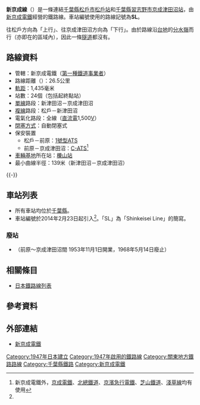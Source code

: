 {{noteTA
|G1=Railway}}
{{Infobox 鐵道路線
|日文原名=新京成線
|平假名=しんけいせいせん
|羅馬拼音=Shin Keisei sen
|路線名稱=[[File:Shin-Keisei_Logo.SVG|40px]] 新京成線
|路線顏色=#EF59A1
|標誌=File:Number prefix Shin-Keisei.svg
|標誌大小=40px
|圖片=Shin-Keisei_N800_series_N818F_20190123.jpg
|圖片大小=300px
|圖片說明=新京成線所使用的N800形電力動車組（新塗裝）
|所在地={{JPN}}[[千葉縣|千葉縣]]
|起點=[[松戶站|松戶站]]
|終點=[[京成津田沼站|京成津田沼站]]
|站數=24個
|路線記號=[[File:Number_prefix_Shin-Keisei.svg|20px]] SL
|通車=1947年12月27日
|擁有者=[[File:Shin-Keisei_Logo.SVG|30px]] [[新京成電鐵|新京成電鐵]]
|營運者=[[File:Shin-Keisei_Logo.SVG|30px]] 新京成電鐵
|車輛基地=
|使用車輛=參見[[新京成電鐵#車輛|新京成電鐵#車輛]]
|路線距離=26.5公里
|軌距=1,435毫米
|軌道數量=[[複線鐵路|複線]]
|電氣化方式=[[直流電|直流電]]1,500 [[伏特|V]]<br />[[高架電纜|高架電纜]]
|最大坡度=
|最小曲線半徑=139米
|閉塞方式=自動閉塞式
|保安裝置=[[自動列車停止裝置#1号型自動列車停止装置（1号型ATS）|1號型ATS]]（松戶－前原）<br />[[自動列車停止裝置#C-ATS/i-ATS|C-ATS]]（前原－京成津田沼）
|最高速度=85公里/小時
|路線圖=[[File:Shin-Keisei_Electric_Railway_Linemap.svg|300px]]
{{新京成線RDT}}
}}
'''新京成線'''（{{jpn|j=新京成線|hg=しんけいせいせん|rm=Shin-keisei sen|f=y}}）是一條連結[[千葉縣|千葉縣]][[松戶市|松戶市]][[松戶站|松戶站]]和[[千葉縣|千葉縣]][[習志野市|習志野市]][[京成津田沼站|京成津田沼站]]，由[[新京成電鐵|新京成電鐵]]經營的鐵路線。車站編號使用的路線記號為'''SL'''。

往松戶方向為「上行」、往京成津田沼方向為「下行」。由於路線沿[[台地|台地]]的[[分水嶺|分水嶺]]而行（亦即在{{link-ja|小金牧|小金牧}}的區域內），因此一條[[隧道|隧道]]都沒有。

== 路線資料 ==
* 管轄：新京成電鐵（[[鐵路公司|第一種鐵道事業者]]）
* 路線距離（{{link-ja|營業距離|営業キロ}}）：26.5公里
* [[軌距|軌距]]：1,435毫米
* 站數：24個（包括起終點站）
* [[單線鐵路|單線]]路段：新津田沼－京成津田沼
* [[複線鐵路|複線]]路段：松戶－新津田沼
* 電氣化路段：全線（[[直流電|直流電]]1,500[[伏特|V]]）
* [[閉塞_(鐵路)|閉塞方式]]：自動閉塞式
* 保安裝置
** 松戶－前原：[[自動列車停止裝置#1号型自動列車停止装置（1号型ATS）|1號型ATS]]
** 前原－京成津田沼：[[自動列車停止裝置#C-ATS/i-ATS|C-ATS]]<ref>新京成電鐵外，[[京成電鐵|京成電鐵]]、[[北總鐵道|北總鐵道]]、[[京濱急行電鐵|京濱急行電鐵]]、[[芝山鐵道|芝山鐵道]]、[[淺草線|淺草線]]均有使用</ref>
* [[車輛基地|車輛基地]]所在站：[[櫟山站|櫟山站]]
* 最小曲線半徑：139米（新津田沼－京成津田沼）

{{-}}
== 車站列表 ==
* 所有車站均位於[[千葉縣|千葉縣]]。
* 車站編號於2014年2月23日起引入<ref name="shinkeisei20140203" />。「SL」為「Shinkeisei Line」的簡寫。
{{新京成線車站列表}}

=== 廢站 ===
* {{link-ja|藤崎台站|藤崎台駅}}（前原～京成津田沼間 1953年11月1日開業，1968年5月14日廢止）

== 相關條目 ==
* [[日本鐵路線列表|日本鐵路線列表]]

== 參考資料 ==
{{Reflist}}

== 外部連結 ==
* [http://www.shinkeisei.co.jp/ 新京成電鐵] {{Wayback|url=http://www.shinkeisei.co.jp/ |date=20140613210227 }}{{ja}}

{{新京成線}}
{{東京大眾運輸}}
{{DEFAULTSORT:Shin-Keisei}}
{{Portal bar|日本|千葉|鐵路|城市軌道交通|日本鐵路}}
[[Category:1947年日本建立|Category:1947年日本建立]]
[[Category:1947年啟用的鐵路線|Category:1947年啟用的鐵路線]]
[[Category:關東地方鐵路路線|Category:關東地方鐵路路線]]
[[Category:千葉縣鐵路|Category:千葉縣鐵路]]
[[Category:新京成電鐵|Category:新京成電鐵]]